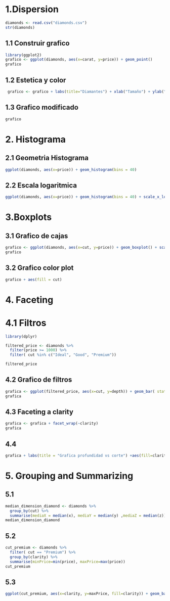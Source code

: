 # 1.Dispersion

```r
diamonds <- read.csv("diamonds.csv")
str(diamonds)
```
## 1.1 Construir grafico
```r
library(ggplot2)
grafico <- ggplot(diamonds, aes(x=carat, y=price)) + geom_point()
grafico
```
## 1.2 Estetica y color
```r
 grafico <- grafico + labs(title="Diamantes") + xlab("Tamaño") + ylab("Precio") + aes(color=clarity)
```
## 1.3 Grafico modificado
```r
grafico
```
# 2. Histograma
## 2.1 Geometria Histograma
```r
ggplot(diamonds, aes(x=price)) + geom_histogram(bins = 40) 
```
## 2.2 Escala logaritmica
```r
ggplot(diamonds, aes(x=price)) + geom_histogram(bins = 40) + scale_x_log10()
```
# 3.Boxplots
## 3.1 Grafico de cajas
```r
grafico <- ggplot(diamonds, aes(x=cut, y=price)) + geom_boxplot() + scale_y_log10()
grafico
```
## 3.2 Grafico color plot
```r
grafico + aes(fill = cut)
```
# 4. Faceting
# 4.1 Filtros
```r
library(dplyr)

filtered_price <- diamonds %>%
  filter(price >= 1000) %>%
  filter( cut %in% c("Ideal", "Good", "Premium"))

filtered_price
```
## 4.2 Grafico de filtros
```r
grafica <- ggplot(filtered_price, aes(x=cut, y=depth)) + geom_bar( stat = "identity", position = "stack")
grafica
```
## 4.3 Faceting a clarity
```r
grafica <- grafica + facet_wrap(~clarity)
grafica
```
## 4.4 
```r
grafica + labs(title = "Grafica profundidad vs corte") +aes(fill=clarity) + ylab("Profundidad") + xlab("Corte")
```
# 5. Grouping and Summarizing
## 5.1
```r
median_dimension_diamond <- diamonds %>% 
  group_by(cut) %>%
  summarise(mediaX = median(x), mediaY = median(y) ,mediaZ = median(z))
median_dimension_diamond
```
## 5.2
```r
cut_premium <- diamonds %>%
  filter( cut == "Premium") %>%
  group_by(clarity) %>%
  summarise(minPrice=min(price), maxPrice=max(price))
cut_premium
```
## 5.3
```r
ggplot(cut_premium, aes(x=clarity, y=maxPrice, fill=clarity)) + geom_bar( stat = "identity", position = "stack")
```

